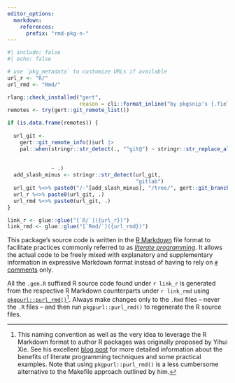 ```yaml
---
editor_options:
  markdown:
    references:
      prefix: "rmd-pkg-n-"
---
```


```r
#| include: false
#| echo: false

# use `pkg_metadata` to customize URLs if available
url_r <- "R/"
url_rmd <- "Rmd/"

rlang::check_installed("gert",
                       reason = cli::format_inline("by pkgsnip's {.field rmd-package-notice.Rmd} snippet."))
remotes <- try(gert::git_remote_list())

if (is.data.frame(remotes)) {
  
  url_git <-
    gert::git_remote_info()$url |>
    pal::when(stringr::str_detect(., "^git@") ~ stringr::str_replace_all(., c("(git@[\\w\\.]{1,}\\.[a-z]{2,}):" = "\\1/",
                                                                              "^git@" = "https://",
                                                                              "\\.git$" = "")),
              ~ .)
  add_slash_minus <- stringr::str_detect(url_git,
                                         "gitlab")
  url_git %<>% paste0("/-"[add_slash_minus], "/tree/", gert::git_branch(), "/")
  url_r %<>% paste0(url_git, .)
  url_rmd %<>% paste0(url_git, .)
}

link_r <- glue::glue("[`R/`]({url_r})")
link_rmd <- glue::glue("[`Rmd/`]({url_rmd})")
```

This package's source code is written in the [R Markdown](https://rmarkdown.rstudio.com/) file format to facilitate practices commonly referred to as [*literate
programming*](https://en.wikipedia.org/wiki/Literate_programming). It allows the actual code to be freely mixed with explanatory and supplementary information
in expressive Markdown format instead of having to rely on [`#` comments](https://cran.r-project.org/doc/manuals/r-release/R-lang.html#Comments) only.

All the `.gen.R` suffixed R source code found under `r link_r` is generated from the respective R Markdown counterparts under `r link_rmd` using
[`pkgpurl::purl_rmd()`](https://pkgpurl.rpkg.dev/dev/reference/purl_rmd.html)[^rmd-pkg-n--1]. Always make changes only to the `.Rmd` files -- never the `.R`
files -- and then run `pkgpurl::purl_rmd()` to regenerate the R source files.

[^rmd-pkg-n--1]: This naming convention as well as the very idea to leverage the R Markdown format to author R packages was originally proposed by Yihui Xie.
    See his excellent [blog post](https://yihui.name/rlp/) for more detailed information about the benefits of literate programming techniques and some
    practical examples. Note that using `pkgpurl::purl_rmd()` is a less cumbersome alternative to the Makefile approach outlined by him.
